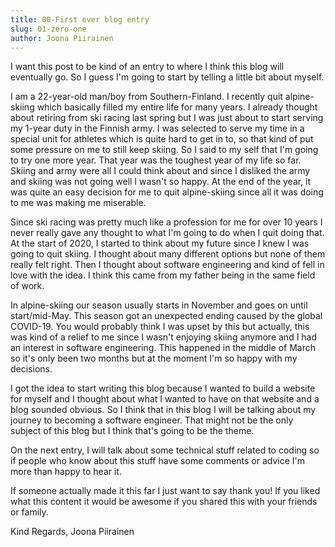 ```yaml
---
title: 00-First ever blog entry
slug: 01-zero-one
author: Joona Piirainen
---
```

I want this post to be kind of an entry to where I think this blog will eventually go. So I guess I'm going to start by telling a little bit about myself. 

I am a 22-year-old man/boy from Southern-Finland. I recently quit alpine-skiing which basically filled my entire life for many years. I already thought about retiring from ski racing last spring but I was just about to start serving my 1-year duty in the Finnish army.  I was selected to serve my time in a special unit for athletes which is quite hard to get in to, so that kind of put some pressure on me to still keep skiing. So I said to my self that I'm going to try one more year. That year was the toughest year of my life so far. Skiing and army were all I could think about and since I disliked the army and skiing was not going well I wasn't so happy. At the end of the year, it was quite an easy decision for me to quit alpine-skiing since all it was doing to me was making me miserable.

Since ski racing was pretty much like a profession for me for over 10 years I never really gave any thought to what I'm going to do when I quit doing that. At the start of 2020, I started to think about my future since I knew I was going to quit skiing. I thought about many different options but none of them really felt right. Then I thought about software engineering and kind of fell in love with the idea. I think this came from my father being in the same field of work. 

In alpine-skiing our season usually starts in November and goes on until start/mid-May. This season got an unexpected ending caused by the global COVID-19. You would probably think I was upset by this but actually, this was kind of a relief to me since I wasn't enjoying skiing anymore and I had an interest in software engineering. This happened in the middle of March so it's only been two months but at the moment I'm so happy with my decisions.

I got the idea to start writing this blog because I wanted to build a website for myself and I thought about what I wanted to have on that website and a blog sounded obvious. So I think that in this blog I will be talking about my journey to becoming a software engineer. That might not be the only subject of this blog but I think that's going to be the theme.

On the next entry, I will talk about some technical stuff related to coding so if people who know about this stuff have some comments or advice I'm more than happy to hear it.

If someone actually made it this far I just want to say thank you! If you liked what this content it would be awesome if you shared this with your friends or family.

Kind Regards,
Joona Piirainen